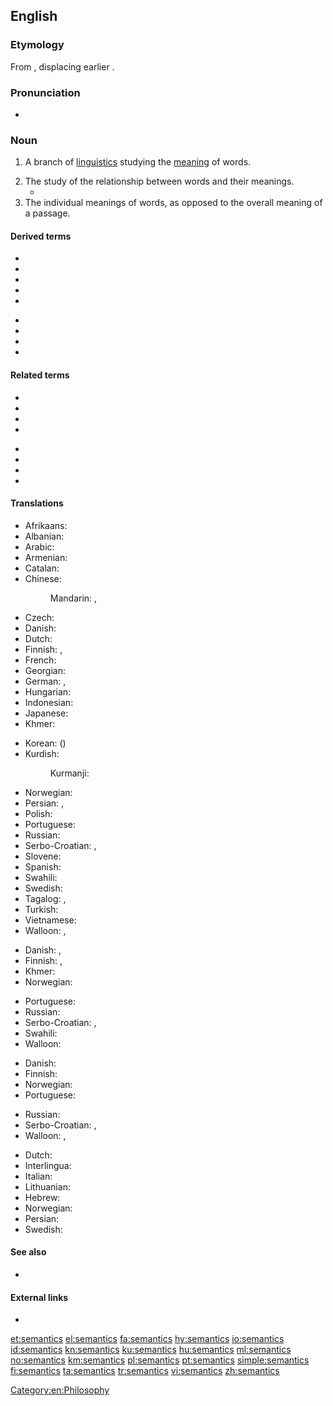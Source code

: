 ==English==

===Etymology===
From {{etyl|fr|en}} {{m|fr|sémantique}}, displacing earlier {{m|en|semasiology}}.

===Pronunciation===
* {{IPA|/sɪˈmæntɪks/|lang=en}}

===Noun===
{{wikipedia}}
{{en-noun|-}}

# {{label|en|linguistics}} A branch of [[linguistics]] studying the [[meaning]] of words. {{defdate|1893}}
#: {{ux|en|'''Semantics''' is a foundation of lexicography.}}
# The study of the relationship between words and their meanings.
#* {{quote-book|year=2006|author=Patrick Blackburn, Johan Bos, and Kristina Striegnitz|url=http://www.learnprolognow.org/lpnpage.php?pagetype=html&pageid=lpn-htmlse32|title=Learn Prolog Now!|section=section 8.1|passage=In fact, nowadays a lot is known about the '''semantics''' of natural languages, and it is surprisingly easy to build semantic representations which partially capture the meaning of sentences or even entire discourses.}}
# The individual meanings of words, as opposed to the overall meaning of a passage.
#: {{ux|en|The '''semantics''' of the terms used are debatable.}}
#: {{ux|en|The '''semantics''' of a single preposition is a dissertation in itself.}}

====Derived terms====
{{der-top}}
* {{l|en|algebraic semantics}}
* {{l|en|axiomatic semantics}}
* {{l|en|computational semantics}}
* {{l|en|denotational semantics}}
* {{l|en|formal semantics}}
{{der-mid}}
* {{l|en|lexical semantics}}
* {{l|en|mathematical semantics}}
* {{l|en|operational semantics}}
* {{l|en|statistical semantics}}
{{der-bottom}}

====Related terms====
{{rel-top}}
* {{l|en|semantic}}
* {{l|en|semasiology}}
* {{l|en|sematic}}
* {{l|en|sematology}}
{{rel-mid}}
* {{l|en|seme}}
* {{l|en|sememe}}
* {{l|en|semiotic}}
* {{l|en|semiotics}}
{{rel-bottom}}

====Translations====
{{trans-top|science of the meaning of words}}
* Afrikaans: {{t|af|semantiek}}
* Albanian: {{t+|sq|semantikë|f}}
* Arabic: {{t|ar|عِلْم اَلْمَعَانِي|m}}
* Armenian: {{t+|hy|իմաստաբանություն|sc=Armn}}
* Catalan: {{t+|ca|semàntica|f}}
* Chinese:
*: Mandarin: {{t|cmn|語義學|sc=Hani}}, {{t+|cmn|语义学|tr=yǔyìxué|sc=Hani}}
* Czech: {{t+|cs|sémantika|f}}
* Danish: {{t+|da|semantik|c}}
* Dutch: {{t+|nl|semantiek|f}}
* Finnish: {{t+|fi|semantiikka}}, {{t+|fi|merkitysoppi}}
* French: {{t+|fr|sémantique|f}}
* Georgian: {{t|ka|სემანტიკა|sc=Geor}}
* German: {{t+|de|Bedeutungslehre}}, {{t+|de|Semantik|f}}
* Hungarian: {{t+|hu|szemantika}}
* Indonesian: {{t+|id|semantik}}
* Japanese: {{t|ja|意味論|tr=いみろん, imiron|sc=Jpan}}
* Khmer: {{t|km|និឃណ្ដសាស្ត្រ|sc=Khmr|tr=ni’kʰoanda’sah}}
{{trans-mid}}
* Korean: {{t+|ko|의미론|sc=Kore}} ({{t+|ko|意味論|sc=Kore}})
* Kurdish:
*: Kurmanji: {{t+|kmr|watenasî|f}}
* Norwegian: {{t+|no|semantikk|m}}
* Persian: {{t|fa|علم معانی|tr='elm ma'âni|sc=fa-Arab}}, {{t|fa|معنی‌شناسی|tr=ma'ni-šenâsi|sc=fa-Arab}}
* Polish: {{t+|pl|semantyka|f}}
* Portuguese: {{t+|pt|semântica}}
* Russian: {{t+|ru|сема́нтика|f}}
* Serbo-Croatian: {{t|sh|семантика|f}}, {{t+|sh|semantika|f}}
* Slovene: {{t+|sl|pomenoslovje|n}}
* Spanish: {{t+|es|semántica|f}}
* Swahili: {{t|sw|semantiki}}
* Swedish: {{t+|sv|semantik|c}}
* Tagalog: {{t|tl|semantika}}, {{t|tl|paladiwaan}}
* Turkish: {{t+|tr|anlambilim}}
* Vietnamese: {{t+|vi|ngữ nghĩa học}}
* Walloon: {{t+|wa|semantike|f}}, {{t|wa|sinsyince|f}}
{{trans-bottom}}

{{trans-top|study of the relationship between words and their meanings}}
* Danish: {{t+|da|semantik|c}}, {{t|da|betydningslære|c}}
* Finnish: {{t+|fi|semantiikka}}, {{t+|fi|merkitysoppi}}
* Khmer: {{t|km|និឃណ្ដសាស្ត្រ|sc=Khmr|tr=ni’kʰoanda’sah}}
* Norwegian: {{t+|no|semantikk|m}}
{{trans-mid}}
* Portuguese: {{t+|pt|semântica|f}}
* Russian: {{t+|ru|сема́нтика|f}}
* Serbo-Croatian: {{t|sh|семантика|f}}, {{t+|sh|semantika|f}}
* Swahili: {{t|sw|semantiki}}
* Walloon: {{t+|wa|semantike|f}}
{{trans-bottom}}

{{trans-top|individual meanings of words}}
* Danish: {{t+|da|semantik|c}}
* Finnish: {{t+|fi|semantiikka}}
* Norwegian: {{t+|no|semantikk|m}}
* Portuguese: {{t+|pt|semântica|f}}
{{trans-mid}}
* Russian: {{t+|ru|сема́нтика|f}}
* Serbo-Croatian: {{t|sh|семантика|f}}, {{t+|sh|semantika|f}}
* Walloon: {{t+|wa|semantike|f}}, {{t|wa|sinifiance|f}}
{{trans-bottom}}

{{checktrans-top}}
* Dutch: {{t+check|nl|semantiek|f}}
* Interlingua: {{t-check|ia|semantica}}
* Italian: {{t+check|it|semantica|f}}
* Lithuanian: {{t-check|lt|semantika|f}}
* Hebrew: {{t-check|he|דקדוק}}
* Norwegian: {{t+check|no|semantikk|c}}
* Persian: {{t-check|fa|معنی‌شناسی|tr=ma'ni-shenasi}}
* Swedish: {{t+check|sv|semantik|c}}
{{trans-bottom}}

====See also====
* {{l|en|Appendix:Glossary of semantics}}

====External links====
<!-- Note: absent in Webster 1913 and Century 1911 -->
* {{R:OneLook}}

[[Category:en:Philosophy]]

[[et:semantics]]
[[el:semantics]]
[[fa:semantics]]
[[hy:semantics]]
[[io:semantics]]
[[id:semantics]]
[[kn:semantics]]
[[ku:semantics]]
[[hu:semantics]]
[[ml:semantics]]
[[no:semantics]]
[[km:semantics]]
[[pl:semantics]]
[[pt:semantics]]
[[simple:semantics]]
[[fi:semantics]]
[[ta:semantics]]
[[tr:semantics]]
[[vi:semantics]]
[[zh:semantics]]
